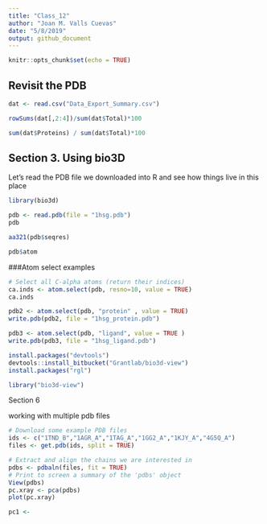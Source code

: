 ```yaml
---
title: "Class_12"
author: "Joan M. Valls Cuevas"
date: "5/8/2019"
output: github_document
---
```


```r
knitr::opts_chunk$set(echo = TRUE)
```

## Revisit the PDB
```r
dat <- read.csv("Data_Export_Summary.csv")

rowSums(dat[,2:4])/sum(dat$Total)*100

sum(dat$Proteins) / sum(dat$Total)*100


```



## Section 3. Using bio3D

Let's read the PDB file we downloaded into R and see how things live in this place

```r
library(bio3d)
```

```r
pdb <- read.pdb(file = "1hsg.pdb")
pdb
```

```r
aa321(pdb$seqres)

```
```r
pdb$atom

```
###Atom select examples
```r
# Select all C-alpha atoms (return their indices)
ca.inds <- atom.select(pdb, resno=10, value = TRUE) 
ca.inds
```
```r
pdb2 <- atom.select(pdb, "protein" , value = TRUE)
write.pdb(pdb2, file = "1hsg_protein.pdb")

pdb3 <- atom.select(pdb, "ligand", value = TRUE )
write.pdb(pdb3, file = "1hsg_ligand.pdb")
```

```r

install.packages("devtools")
devtools::install_bitbucket("Grantlab/bio3d-view")
install.packages("rgl")

```
```r
library("bio3d-view")

```




Section 6

working with multiple pdb files
```r

# Download some example PDB files
ids <- c("1TND_B","1AGR_A","1TAG_A","1GG2_A","1KJY_A","4G5Q_A")
files <- get.pdb(ids, split = TRUE)
```




```r
# Extract and align the chains we are interested in
pdbs <- pdbaln(files, fit = TRUE)
# Print to screen a summary of the 'pdbs' object
View(pdbs)
pc.xray <- pca(pdbs)
plot(pc.xray)
```



```r
pc1 <- 
```






















